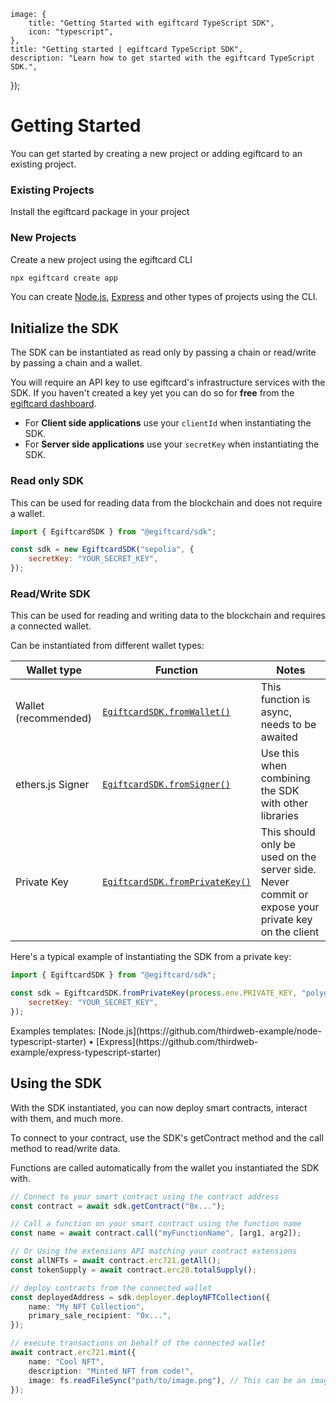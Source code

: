
	image: {
		title: "Getting Started with egiftcard TypeScript SDK",
		icon: "typescript",
	},
	title: "Getting started | egiftcard TypeScript SDK",
	description: "Learn how to get started with the egiftcard TypeScript SDK.",
});

# Getting Started

You can get started by creating a new project or adding egiftcard to an existing project.

### Existing Projects

Install the egiftcard package in your project

<InstallTabs
	egiftcardInstallSupported={true}
	npm="npm i @egiftcard/sdk ethers@^5"
	yarn="yarn add @egiftcard/sdk ethers@^5"
	pnpm="pnpm i @egiftcard/sdk ethers@^5"
/>

### New Projects

Create a new project using the egiftcard CLI

```bash
npx egiftcard create app
```

You can create [Node.js](https://github.com/thirdweb-example/node-typescript-starter),
[Express](https://github.com/thirdweb-example/express-typescript-starter) and other types of projects using the CLI.

## Initialize the SDK

The SDK can be instantiated as read only by passing a chain or read/write by passing a chain and a wallet.

<Callout variant="info" title='API Key'>

You will require an API key to use egiftcard's infrastructure services with the SDK. If you haven't created a key yet you can do so for **free** from the [egiftcard dashboard](https://egiftcard.cc/create-api-key).

- For **Client side applications** use your `clientId` when instantiating the SDK.
- For **Server side applications** use your `secretKey` when instantiating the SDK.

</Callout>

### Read only SDK

This can be used for reading data from the blockchain and does not require a wallet.

```jsx
import { EgiftcardSDK } from "@egiftcard/sdk";

const sdk = new EgiftcardSDK("sepolia", {
	secretKey: "YOUR_SECRET_KEY",
});
```

### Read/Write SDK

This can be used for reading and writing data to the blockchain and requires a connected wallet.

Can be instantiated from different wallet types:

| Wallet type          | Function                                                                               | Notes                                                                                              |
| -------------------- | -------------------------------------------------------------------------------------- | -------------------------------------------------------------------------------------------------- |
| Wallet (recommended) | [`EgiftcardSDK.fromWallet()`](/references/typescript/v4/EgiftcardSDK#fromWallet)         | This function is async, needs to be awaited                                                        |
| ethers.js Signer     | [`EgiftcardSDK.fromSigner()`](/references/typescript/v4/EgiftcardSDK#fromSigner)         | Use this when combining the SDK with other libraries                                               |
| Private Key          | [`EgiftcardSDK.fromPrivateKey()`](/references/typescript/v4/EgiftcardSDK#fromPrivateKey) | This should only be used on the server side. Never commit or expose your private key on the client |

Here's a typical example of instantiating the SDK from a private key:

```jsx
import { EgiftcardSDK } from "@egiftcard/sdk";

const sdk = EgiftcardSDK.fromPrivateKey(process.env.PRIVATE_KEY, "polygon", {
	secretKey: "YOUR_SECRET_KEY",
});
```

<div className="flex gap-3">
	Examples templates:
	[Node.js](https://github.com/thirdweb-example/node-typescript-starter) •
	[Express](https://github.com/thirdweb-example/express-typescript-starter)
</div>

## Using the SDK

With the SDK instantiated, you can now deploy smart contracts, interact with them, and much more.

To connect to your contract, use the SDK's getContract method and the call method to read/write data.

Functions are called automatically from the wallet you instantiated the SDK with.

```ts
// Connect to your smart contract using the contract address
const contract = await sdk.getContract("0x...");

// Call a function on your smart contract using the function name
const name = await contract.call("myFunctionName", [arg1, arg2]);

// Or Using the extensions API matching your contract extensions
const allNFTs = await contract.erc721.getAll();
const tokenSupply = await contract.erc20.totalSupply();

// deploy contracts from the connected wallet
const deployedAddress = sdk.deployer.deployNFTCollection({
	name: "My NFT Collection",
	primary_sale_recipient: "0x...",
});

// execute transactions on behalf of the connected wallet
await contract.erc721.mint({
	name: "Cool NFT",
	description: "Minted NFT from code!",
	image: fs.readFileSync("path/to/image.png"), // This can be an image url or file
});
```
